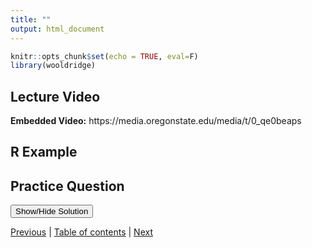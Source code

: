 ```yaml
---
title: ""
output: html_document
---
```


```r
knitr::opts_chunk$set(echo = TRUE, eval=F)
library(wooldridge)
```

## Lecture Video

**Embedded Video:**
https://media.oregonstate.edu/media/t/0_qe0beaps

## R Example

## Practice Question


<div id="spoiler" style="display:none">

</div>

<button title="Click to Show/Hide Content" type="button" onclick="if(document.getElementById('spoiler') .style.display=='none') {document.getElementById('spoiler') .style.display=''}else{document.getElementById('spoiler') .style.display='none'}">Show/Hide Solution</button>


[Previous](9_8.Rmd) | [Table of contents](9_0.html) | [Next](9_10.html)
